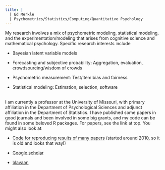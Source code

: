 ```yaml
---
title: |
  | Ed Merkle
  | Psychometrics/Statistics/Computing/Quantitative Psychology
---
```


My research involves a mix of psychometric modeling, statistical modeling, and the experimentation/modeling that arises from cognitive science and mathematical psychology. Specific research interests include

- Bayesian latent variable models

- Forecasting and subjective probability: Aggregation, evaluation, crowdsourcing/wisdom of crowds

- Psychometric measurement: Test/item bias and fairness

- Statistical modeling: Estimation, selection, software<br/><br/>


I am currently a professor at the University of Missouri, with primary affiliation in the Department of Psychological Sciences and adjunct affiliation in the Department of Statistics. I have published some papers in good journals and been involved in some big grants, and my code can be found in some beloved R packages. For papers, see the link at top. You might also look at:

- [Code for reproducing results of many papers](http://semtools.r-forge.r-project.org/) (started around 2010, so it is old and looks that way!)

- [Google scholar](https://scholar.google.com/citations?user=LNVvgwQAAAAJ)

- [blavaan](https://ecmerkle.github.io/blavaan/)
